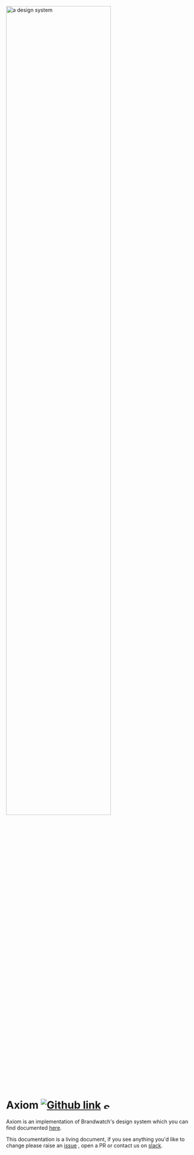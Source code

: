 
<Meta title="Introduction" />

<img src="design-systems-image.jpg" alt="a design system" width="75%"/>

# Axiom [![Github link](mark-github.svg)](https://github.com/BrandwatchLtd/axiom-react) [<img src="slack-1.svg" alt="Slack link" width="16"/>](slack://channel?team=T024F4VR4&id=C4D4UEJRH)

Axiom is an implementation of Brandwatch's design system which you can find documented [here](https://gallery.io/projects/MCHbtQVoQ2HCZWJoeSrzl9FQ).

This documentation is a living document, if you see anything you'd like to change please raise an 
[issue](https://github.com/BrandwatchLtd/axiom-react/issues) , open a PR or contact us on [slack](slack://channel?team=T024F4VR4&id=C4D4UEJRH).
